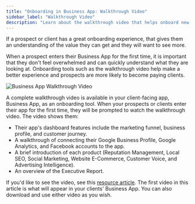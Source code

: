 ```yaml
---
title: "Onboarding in Business App: Walkthrough Video"
sidebar_label: "Walkthrough Video"
description: "Learn about the walkthrough video that helps onboard new clients to the Business App"
---
```


If a prospect or client has a great onboarding experience, that gives them an understanding of the value they can get and they will want to see more.

When a prospect enters their Business App for the first time, it is important that they don't feel overwhelmed and can quickly understand what they are looking at. Onboarding tools such as the walkthrough video help make a better experience and prospects are more likely to become paying clients.

![Business App Walkthrough Video](/img/business-app/onboarding/walkthrough-video.jpg)

A complete walkthrough video is available in your client-facing app, Business App, as an onboarding tool. When your prospects or clients enter their app for the first time, they will be prompted to watch the walkthrough video. The video shows them:

- Their app's dashboard features include the marketing funnel, business profile, and customer journey.
- A walkthrough of connecting their Google Business Profile, Google Analytics, and Facebook accounts to the app.
- A brief introduction of each product (Reputation Management, Local SEO, Social Marketing, Website E-Commerce, Customer Voice, and Advertising Intelligence).
- An overview of the Executive Report.

If you'd like to see the video, see this [resource article](/business-app/resources/business-app-videos). The first video in this article is what will appear in your clients' Business App. You can also download and use either video as you wish.